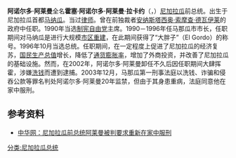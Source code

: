 {{Infobox Officeholder
|name          = 阿诺尔多·阿莱曼
|image         = Arnoldo Alemán.JPG
|office        = [[尼加拉瓜总统|尼加拉瓜总统]]
|vicepresident = [[Enrique_Bolaños_Geyer|Enrique Bolaños Geyer]],<br/>[[莱奥波尔多·纳瓦罗|莱奥波尔多·纳瓦罗]]
|term_start    = 1997年1月10日
|term_end      = 2002年1月10日
|predecessor   = [[比奥莱塔·查莫罗|比奥莱塔·查莫罗]]
|successor     = [[恩里克·博拉尼奥斯|恩里克·博拉尼奥斯]]
|birth_date    = {{Birth date and age|df=yes|1946|1|23}}
|birth_place   = {{flag|尼加拉瓜}}[[马纳瓜|马纳瓜]]
|dead          = 
|party         = [[制宪自由党|制宪自由党]]
}}
'''阿诺尔多·阿莱曼'''全名'''霍塞·阿诺尔多·阿莱曼·拉卡约'''（{{lang-es|José Arnoldo Alemán Lacayo}}，{{bd|1946年|1月23日|}}）[[尼加拉瓜|尼加拉瓜]]前总统。出生于尼加拉瓜首都[[马纳瓜|马纳瓜]]。当过[[律师|律师]]。曾在前独裁者[[安纳斯塔西奥·索摩查·德瓦伊莱|安纳斯塔西奥·索摩查·德瓦伊莱]]的政府中任职。1990年当选[[制宪自由党|制宪自由党]]主席。1990－1996年任马那瓜市市长，任职期间对马纳瓜是进行大规模[[市区重建|市区重建]]，在此期间获得了“大胖子”（El Gordo）的称号。1996年10月当选总统。任职期间，在一定程度上促进了尼加拉瓜的经济复苏，[[国民生产总值|国民生产总值]]增长，降低了[[通货膨胀率|通货膨胀率]]，增加了外商投资，并改善了尼加拉瓜的基础设施。然而，在2002年，阿诺尔多·阿莱曼卸任不久后因任职期间大肆挥霍，涉嫌[[洗钱|洗钱]]而遭到逮捕。2003年12月，马那瓜第一刑事法庭以洗钱、诈骗和侵吞公款等罪名判处阿诺尔多·阿莱曼20年监禁，但由于其身患重病，法庭同意他在家中服刑。

==参考资料==
*[http://news.china.com/zh_cn/international/1000/20050729/12525859.html 中华网：尼加拉瓜前总统阿莱曼被判要求重新在家中服刑]

{{S-start}}
{{Succession box
|before=[[比奥莱塔·查莫罗|比奥莱塔·查莫罗]]
|title=[[尼加拉瓜总统|尼加拉瓜总统]]
|after=[[恩里克·博拉尼奥斯|恩里克·博拉尼奥斯]]
|years=1997年–2002年
}}
{{S-end}}

{{Authority control}}
{{DEFAULTSORT:Aleman, Arnoldo}}
[[分类:尼加拉瓜总统|分类:尼加拉瓜总统]]